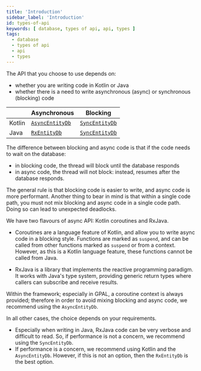 ```yaml
---
title: 'Introduction'
sidebar_label: 'Introduction'
id: types-of-api
keywords: [ database, types of api, api, types ]
tags:
  - database
  - types of api
  - api
  - types
---
```


The API that you choose to use depends on:

- whether you are writing code in Kotlin or Java
- whether there is a need to write asynchronous (async) or synchronous (blocking) code

|        | Asynchronous                | Blocking                      |
|--------|-----------------------------|-------------------------------|
| Kotlin | [`AsyncEntityDb`](../async) | [`SyncEntityDb`](../blocking) |
| Java   | [`RxEntityDb`](../rxjava)   | [`SyncEntityDb`](../blocking) |

The difference between blocking and async code is that if the code needs to wait on the database:

- in blocking code, the thread will block until the database responds
- in async code, the thread will not block: instead, resumes after the database responds.

The general rule is that blocking code is easier to write, and async code is more performant. Another thing to bear in mind is that within a single code path, you must not
mix blocking and async code in a single code path. Doing so can lead to unexpected deadlocks.

We have two flavours of async API: Kotlin coroutines and RxJava.

- Coroutines are a language feature of Kotlin, and allow you to write async code in a blocking style. Functions are marked as `suspend`, and can be called from other functions marked as `suspend` or from a context. However, as this is a Kotlin language feature, these functions cannot be called from Java.

- RxJava is a library that implements the reactive programming paradigm. It works with Java's type system, providing generic return types where callers can subscribe and receive results.

Within the framework; especially in GPAL, a coroutine context is always provided; therefore in order to avoid mixing blocking and async code, we recommend using the `AsyncEntityDb`.

In all other cases, the choice depends on your requirements. 

- Especially when writing in Java, RxJava code can be very verbose and difficult to read. So, if performance is not a concern, we recommend using the `SyncEntityDb`.
- If performance is a concern, we recommend using Kotlin and the `AsyncEntityDb`. However, if this is not an option, then the `RxEntityDb` is the best option.
